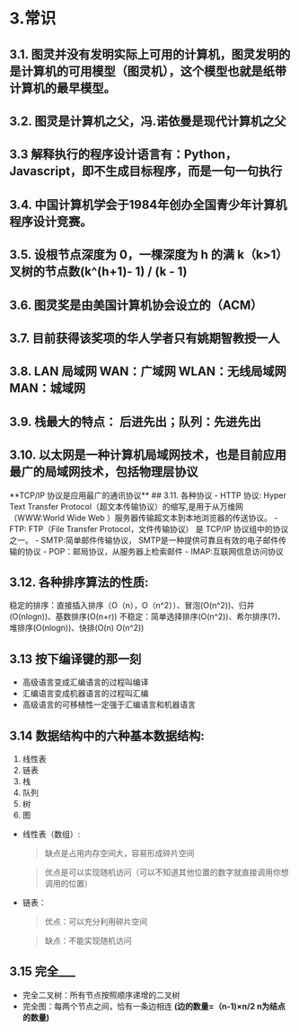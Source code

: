 # 3.常识
## 3.1. 图灵并没有发明实际上可用的计算机，图灵发明的是计算机的可用模型（图灵机），这个模型也就是纸带计算机的最早模型。
## 3.2. 图灵是计算机之父，冯.诺依曼是现代计算机之父
## 3.3 解释执行的程序设计语言有：Python，Javascript，即不生成目标程序，而是一句一句执行
## 3.4. 中国计算机学会于1984年创办全国青少年计算机程序设计竞赛。
## 3.5. 设根节点深度为 0，一棵深度为 h 的满 k（k>1）叉树的节点数(k^(h+1)- 1) / (k - 1) 
## 3.6. 图灵奖是由美国计算机协会设立的（ACM）
## 3.7. 目前获得该奖项的华人学者只有姚期智教授一人
## 3.8. LAN 局域网  WAN：广域网  WLAN：无线局域网  MAN：城域网  
## 3.9. 栈最大的特点： 后进先出；队列：先进先出
## 3.10. 以太网是一种计算机局域网技术，也是目前应用最广的局域网技术，包括物理层协议
<Callout emoji="⚠️">
  **TCP/IP 协议是应用最广的通讯协议**
</Callout>
## 3.11. 各种协议
- HTTP 协议: Hyper Text Transfer Protocol（超文本传输协议）的缩写,是用于从万维网（WWW:World Wide Web ）服务器传输超文本到本地浏览器的传送协议。
- FTP: FTP（File Transfer Protocol，文件传输协议） 是 TCP/IP 协议组中的协议之一。
- SMTP:简单邮件传输协议， SMTP是一种提供可靠且有效的电子邮件传输的协议
- POP：邮局协议，从服务器上检索邮件
- IMAP:互联网信息访问协议

## 3.12. 各种排序算法的性质:
稳定的排序：直接插入排序（O（n），O（n^2））、冒泡(O(n^2))、归并(O(nlogn))、基数排序(O(n+r))
不稳定：简单选择排序(O(n^2))、希尔排序(?)、堆排序(O(nlogn))、快排(O(n) O(n^2))

## 3.13 按下编译键的那一刻
- 高级语言变成汇编语言的过程叫编译
- 汇编语言变成机器语言的过程叫汇编
- 高级语言的可移植性一定强于汇编语言和机器语言


## 3.14 数据结构中的六种基本数据结构:
1. 线性表 
2. 链表 
3. 栈 
4. 队列 
5. 树
6. 图
- 线性表（数组）:
  > 缺点是占用内存空间大，容易形成碎片空间
  
  > 优点是可以实现随机访问（可以不知道其他位置的数字就直接调用你想调用的位置）

- 链表：
  > 优点：可以充分利用碎片空间
  
  > 缺点：不能实现随机访问

## 3.15 完全___
- 完全二叉树：所有节点按照顺序递增的二叉树
- 完全图：每两个节点之间，恰有一条边相连 **(边的数量=（n-1)×n/2  n为结点的数量)**

